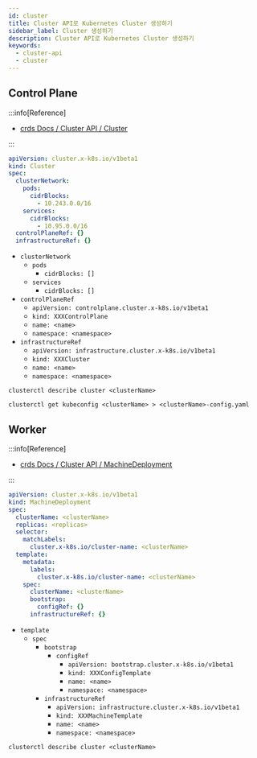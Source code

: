 ```yaml
---
id: cluster
title: Cluster API로 Kubernetes Cluster 생성하기
sidebar_label: Cluster 생성하기
description: Cluster API로 Kubernetes Cluster 생성하기
keywords:
  - cluster-api
  - cluster
---
```


## Control Plane

:::info[Reference]

- [crds Docs / Cluster API / Cluster](https://doc.crds.dev/github.com/kubernetes-sigs/cluster-api/cluster.x-k8s.io/Cluster/v1beta1@v1.10.4)

:::

```yaml
apiVersion: cluster.x-k8s.io/v1beta1
kind: Cluster
spec:
  clusterNetwork:
    pods:
      cidrBlocks:
        - 10.243.0.0/16
    services:
      cidrBlocks:
        - 10.95.0.0/16
  controlPlaneRef: {}
  infrastructureRef: {}
```

- `clusterNetwork`
  - `pods`
    - `cidrBlocks: []`
  - `services`
    - `cidrBlocks: []`
- `controlPlaneRef`
  - `apiVersion: controlplane.cluster.x-k8s.io/v1beta1`
  - `kind: XXXControlPlane`
  - `name: <name>`
  - `namespace: <namespace>`
- `infrastructureRef`
  - `apiVersion: infrastructure.cluster.x-k8s.io/v1beta1`
  - `kind: XXXCluster`
  - `name: <name>`
  - `namespace: <namespace>`

```shell
clusterctl describe cluster <clusterName>
```

```shell
clusterctl get kubeconfig <clusterName> > <clusterName>-config.yaml
```

## Worker

:::info[Reference]

- [crds Docs / Cluster API / MachineDeployment](https://doc.crds.dev/github.com/kubernetes-sigs/cluster-api/cluster.x-k8s.io/MachineDeployment/v1beta1@v1.10.4)

:::

```yaml
apiVersion: cluster.x-k8s.io/v1beta1
kind: MachineDeployment
spec:
  clusterName: <clusterName>
  replicas: <replicas>
  selector:
    matchLabels:
      cluster.x-k8s.io/cluster-name: <clusterName>
  template:
    metadata:
      labels:
        cluster.x-k8s.io/cluster-name: <clusterName>
    spec:
      clusterName: <clusterName>
      bootstrap:
        configRef: {}
      infrastructureRef: {}
```

- `template`
  - `spec`
    - `bootstrap`
      - `configRef`
        - `apiVersion: bootstrap.cluster.x-k8s.io/v1beta1`
        - `kind: XXXConfigTemplate`
        - `name: <name>`
        - `namespace: <namespace>`
    - `infrastructureRef`
      - `apiVersion: infrastructure.cluster.x-k8s.io/v1beta1`
      - `kind: XXXMachineTemplate`
      - `name: <name>`
      - `namespace: <namespace>`

```shell
clusterctl describe cluster <clusterName>
```
